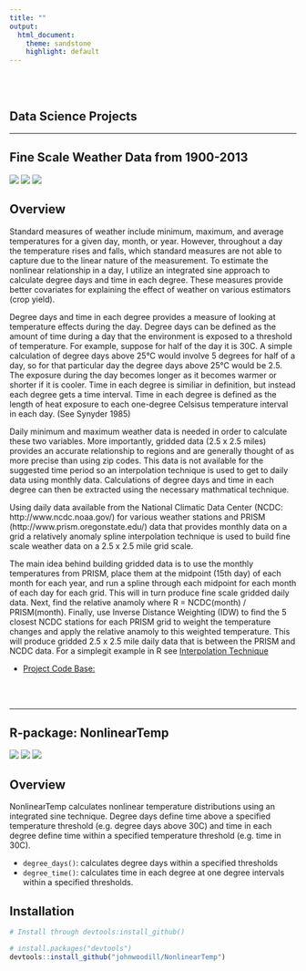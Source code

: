 ```yaml
---
title: ""
output:
  html_document:
    theme: sandstone
    highlight: default
---
```


<br>
<br>



Data Science Projects
----------------------

*********

## **Fine Scale Weather Data from 1900-2013**

![](https://img.shields.io/R/v3.2.3.png?color=red)
![](https://img.shields.io/build/passing.png?color=brightgreen)
![](https://img.shields.io/license/MIT.png?color=blue)

Overview
--------
Standard measures of weather include minimum, maximum, and average temperatures for a given day, month, or year. However, throughout a day the temperature rises and falls, which standard measures are not able to capture due to the linear nature of the measurement. To estimate the nonlinear relationship in a day, I utilize an integrated sine approach to calculate degree days and time in each degree. These measures provide better covariates for explaining the effect of weather on various estimators (crop yield).

Degree days and time in each degree provides a measure of looking at temperature effects during the day. Degree days can be defined as the amount of time during a day that the environment is exposed to a threshold of temperature. For example, suppose for half of the day it is 30C. A simple calculation of degree days above 25°C would involve 5 degrees for half of a day, so for that particular day the degree days above 25°C would be 2.5. The exposure during the day becomes longer as it becomes warmer or shorter if it is cooler. Time in each degree is similiar in definition, but instead each degree gets a time interval. Time in each degree is defined as the length of heat exposure to each one-degree Celsisus temperature interval in each day. (See Synyder 1985)

Daily minimum and maximum weather data is needed in order to calculate these two variables. More importantly, gridded data (2.5 x 2.5 miles) provides an accurate relationship to regions and are generally thought of as more precise than using zip codes. This data is not available for the suggested time period so an interpolation technique is used to get to daily data using monthly data. Calculations of degree days and time in each degree can then be extracted using the necessary mathmatical technique.

Using daily data available from the National Climatic Data Center (NCDC: http://www.ncdc.noaa.gov/) for various weather stations and PRISM (http://www.prism.oregonstate.edu/) data that provides monthly data on a grid a relatively anomaly spline interpolation technique is used to build fine scale weather data on a 2.5 x 2.5 mile grid scale.

The main idea behind building gridded data is to use the monthly temperatures from PRISM, place them at the midpoint (15th day) of each month for each year, and run a spline through each midpoint for each month of each day for each grid. This will in turn produce fine scale gridded daily data. Next, find the relative anamoly where R = NCDC(month) / PRISM(month). Finally, use Inverse Distance Weighting (IDW) to find the 5 closest NCDC stations for each PRISM grid to weight the temperature changes and apply the relative anamoly to this weighted temperature. This will produce gridded 2.5 x 2.5 mile daily data that is between the PRISM and NCDC data. For a simplegit example in R see [Interpolation Technique](interpolation technique.pdf)

* [Project Code Base:](https://github.com/johnwoodill/Fine-Scale-Weather-Interpolation)

<br>
<br>

*********

## **R-package: NonlinearTemp**

![](https://img.shields.io/build/passing.png?color=brightgreen)
![](https://img.shields.io/R/v3.4.3.png?color=red)
![](https://img.shields.io/license/MIT.png?color=blue)

Overview
--------
NonlinearTemp calculates nonlinear temperature distributions using an integrated sine technique. Degree days define time above a specified temperature threshold (e.g. degree days above 30C) and time in each degree define time within a specified temperature threshold (e.g. time in 30C).

-   `degree_days()`: calculates degree days within a specified thresholds
-   `degree_time()`: calculates time in each degree at one degree intervals within a specified thresholds.

Installation
------------

```r
# Install through devtools:install_github()

# install.packages("devtools")
devtools::install_github("johnwoodill/NonlinearTemp")
```


<script>
  (function(i,s,o,g,r,a,m){i['GoogleAnalyticsObject']=r;i[r]=i[r]||function(){
  (i[r].q=i[r].q||[]).push(arguments)},i[r].l=1*new Date();a=s.createElement(o),
  m=s.getElementsByTagName(o)[0];a.async=1;a.src=g;m.parentNode.insertBefore(a,m)
  })(window,document,'script','https://www.google-analytics.com/analytics.js','ga');

  ga('create', 'UA-61017136-2', 'auto');
  ga('send', 'pageview');

</script>


